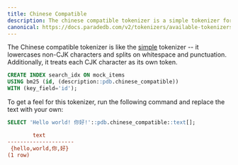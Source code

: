 ```yaml
---
title: Chinese Compatible
description: The chinese compatible tokenizer is a simple tokenizer for Chinese, Japanese, and Korean characters.
canonical: https://docs.paradedb.com/v2/tokenizers/available-tokenizers/chinese-compatible
---
```


The Chinese compatible tokenizer is like the [simple](/v2/tokenizers/available-tokenizers/simple) tokenizer -- it lowercases non-CJK characters and splits on
whitespace and punctuation. Additionally, it treats each CJK character as its own token.

```sql
CREATE INDEX search_idx ON mock_items
USING bm25 (id, (description::pdb.chinese_compatible))
WITH (key_field='id');
```

To get a feel for this tokenizer, run the following command and replace the text with your own:

```sql
SELECT 'Hello world! 你好!'::pdb.chinese_compatible::text[];
```

```ini Expected Response
        text
---------------------
 {hello,world,你,好}
(1 row)
```
